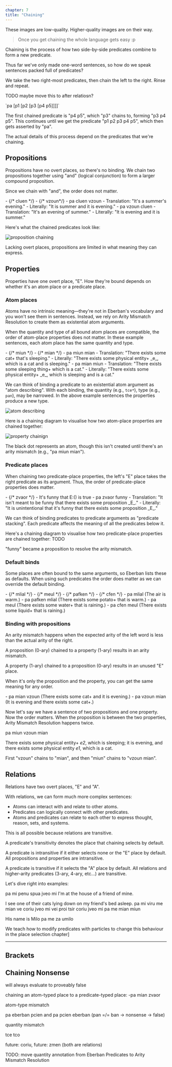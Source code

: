 ```yaml
---
chapter: 7
title: "Chaining"
---
```



<Info type="warning" title="images">
These images are low-quality. Higher-quality images are on their way.
</Info>

<Blockquote cite="Mia Entropy">
Once you get chaining the whole language gets easy :p
</Blockquote>

<Info type="jargon" title="Chaining">
Chaining is the process of how two side-by-side predicates combine to form a new
predicate.
</Info>

Thus far we've only made one-word sentences, so how do we speak sentences packed
full of predicates?

We take the two right-most predicates, then chain the left to the right. Rinse
and repeat.

TODO maybe move this to after relatiosn?

<Info type="examples">
`pa [p1 [p2 [p3 [p4 p5]]]]`

The first chained predicate is "p4 p5", which "p3" chains to, forming
"p3 p4 p5". This continues until we get the predicate "p1 p2 p3 p4 p5", which
then gets asserted by "pa".
</Info>

The actual details of this process depend on the predicates that we're
chaining.

## Propositions

Propositions have no overt places, so there's no binding. We chain two
propositions together using "and" (logical conjunction) to form a larger
compound proposition.

Since we chain with "and", the order does not matter.

<Info type="examples">
- <DictEntry client:load id="eebgcxilaa" /> {/* cluen */}
- <DictEntry client:load id="jl7ojeesj9" /> {/* vzoun*/}
- pa cluen vzoun
  - Translation: "It's a summer's evening."
  - Literally: "It is summer and it is evening."
- pa vzoun cluen
  - Translation: "It's an evening of summer."
  - Literally: "It is evening and it is summer."
</Info>

Here's what the chained predicates look like:

![proposition chaining](../../tmp/proposition-chaining.png)

Lacking overt places, propositions are limited in what meaning they can express.

## Properties

Properties have one overt place, "E". How they're bound depends on whether it's
an atom place or a predicate place.

### Atom places

Atoms have no intrinsic meaning—they're not in Eberban's vocabulary and you
won't see them in sentences. Instead, we rely on Arity Mismatch Resolution to
create them as existential atom arguments.

When the quantity and type of all bound atom places are compatible, the order of
atom-place properties does not matter. In these example sentences, each atom place has
the same quantity and type.

<Info type="examples">
- <DictEntry client:load id="mu4oshpucp" /> {/* miun */}
- <DictEntry client:load id="vgeqteao1c" /> {/* mian */}
- pa miun mian
  - Translation: "There exists some cat+ that's sleeping."
  - Literally: "There exists some physical entity+ _e_, which is a cat and is
  sleeping."
- pa mian miun
  - Translation: "There exists some sleeping thing+ which is a cat."
  - Literally: "There exists some physical entity+ _e_, which is sleeping and is
  a cat."
</Info>

We can think of binding a predicate to an existential atom argument as
"atom describing". With each binding, the quantity (e.g., `tce*`), type
(e.g., `pan`), may be narrowed. In the above example sentences the properties
produce a new type.

![atom describing](../../tmp/atom-describing.png)

Here is a chaining diagram to visualise how two atom-place properties are
chained together:

![property chainign](../../tmp/property-chaining.png)

The black dot represents an atom, though this isn't created until there's an
arity mismatch (e.g., "pa miun mian").

### Predicate places

When chaining two predicate-place properties, the left's "E" place takes the
right predicate as its argument. Thus, the order of predicate-place properties
does matter.

<Info type="examples">
- <DictEntry client:load id="lsnj8jjkmu" /> {/* zvaor */}
- It's funny that E:() is true
- pa zvaor funny
  - Translation: "It isn't meant to be funny that there exists some proposition
  _E_."
  - Literally: "It is unintentional that it's funny that there exists some
  proposition _E_."
</Info>

We can think of binding predicates to predicate arguments as
"predicate stacking". Each predicate affects the meaning of all the predicates
below it.

Here's a chaining diagram to visualise how two predicate-place properties are
chained together: TODO

"funny" became a proposition to resolve the arity mismatch.

### Default binds

Some places are often bound to the same arguments, so Eberban lists these as
defaults. When using such predicates the order does matter as we can override
the default binding.

<Info type="examples">
- <DictEntry client:load id="pne1nwyhy8" /> {/* mlial */}
- <DictEntry client:load id="afkl3d764n" /> {/* meul */}
- <DictEntry client:load id="ymuvroa9iu" /> {/* pafken */}
- <DictEntry client:load id="6rko2uu7va" /> {/* cfen */}
- pa mlial (The air is warm.)
- pa pafken mlial (There exists some potato+ that is warm.)
- pa meul (There exists some water+ that is raining.)
- pa cfen meul (There exists some liquid+ that is raining.)
</Info>

### Binding with propositions

<Info type="reminder" title="Arity mismatch">
An arity mismatch happens when the expected arity of the left word is less than
the actual arity of the right.
</Info>

A proposition (0-ary) chained to a property (1-ary) results in an arity
mismatch.

A property (1-ary) chained to a proposition (0-ary) results in an unused "E"
place.

When it's only the proposition and the property, you can get the same meaning
for any order.

<Info type="examples">
- pa mian vzoun (There exists some cat+ and it is evening.)
- pa vzoun mian (It is evening and there exists some cat+.)
</Info>

Now let's say we have a sentence of two propositions and one property. Now the
order matters. When the proposition is between the two properties, Arity
Mismatch Resolution happens twice.

<Info type="examples">
pa miun vzoun mian

There exists some physical entity+ _e2_, which is sleeping; it is evening, and
there exists some physical entity _e1_, which is a cat.
</Info>

First "vzoun" chains to "mian", and then "miun" chains to "vzoun mian".

## Relations

Relations have two overt places, "E" and "A". 

With relations, we can form much more complex sentences:

- Atoms can interact with and relate to other atoms.
- Predicates can logically connect with other predicates.
- Atoms and predicates can relate to each other to express thought, reason,
sets, and systems.

This is all possible because relations are transitive.

<Info type="jargon" title="transitivity">
A predicate's transitivity denotes the place that chaining selects by default.

A predicate is intransitive if it either selects none or the "E" place by
default. All propositions and properties are intransitive.

A predicate is transitive if it selects the "A" place by default. All relations
and higher-arity predicates (3-ary, 4-ary, etc...) are transitive.
</Info>

Let's dive right into examples:

<Info type="examples">
pa mi penu spua jveo mi
I'm at the house of a friend of mine.

I see one of their cats lying down on my friend's bed asleep.
pa mi viru me mian ve coriu jveo mi vei proi tsir coriu jveo mi
pa me mian miun

His name is Milo
pa me za umilo

</Info>
We teach how to modify predicates with particles to change this behaviour in the place selection chapter]


---

## Brackets

## Chaining Nonsense

will always evaluate to proveably false

chaining an atom-typed place to a predicate-typed place:
-pa mian zvaor

atom-type mismatch

pa eberban pcien and pa pcien eberban (pan =/= ban -> nonsense -> false)

quantity mismatch

tce tco 

future: coriu, future: zmen (both are relations)

TODO: move quantity annotation from Eberban Predicates to Arity Mismatch Resolution
